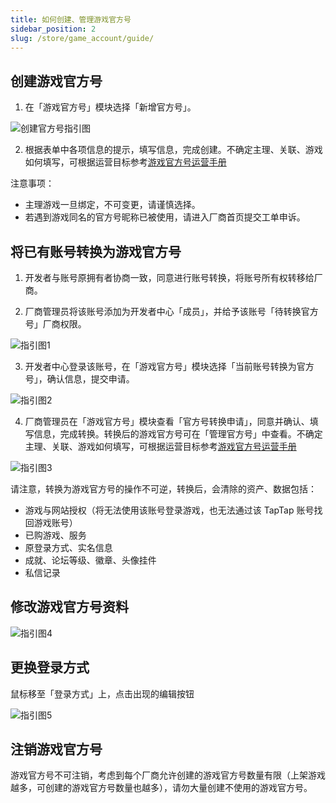 ```yaml
---
title: 如何创建、管理游戏官方号
sidebar_position: 2
slug: /store/game_account/guide/
---
```


<head>
  <meta name="robots" content="noindex" />
</head>

## 创建游戏官方号

1. 在「游戏官方号」模块选择「新增官方号」。

![创建官方号指引图](https://capacity-files.lcfile.com/48JWXYil0jcQD9SRcq9NR1aHKlCA5t9M/%E5%88%9B%E5%BB%BA%E5%AE%98%E6%96%B9%E5%8F%B7%E6%8C%87%E5%BC%95%E5%9B%BE.png)

2. 根据表单中各项信息的提示，填写信息，完成创建。不确定主理、关联、游戏如何填写，可根据运营目标参考[游戏官方号运营手册](/store/game_account/operational_guidance/)

注意事项：

- 主理游戏一旦绑定，不可变更，请谨慎选择。
- 若遇到游戏同名的官方号昵称已被使用，请进入厂商首页提交工单申诉。

## 将已有账号转换为游戏官方号

1. 开发者与账号原拥有者协商一致，同意进行账号转换，将账号所有权转移给厂商。

2. 厂商管理员将该账号添加为开发者中心「成员」，并给予该账号「待转换官方号」厂商权限。

![指引图1](https://capacity-files.lcfile.com/jMHO1iztvljxiTgIV01oNc7yM2Ur0j3Y/%E6%8C%87%E5%BC%95%E5%9B%BE1.png)

3. 开发者中心登录该账号，在「游戏官方号」模块选择「当前账号转换为官方号」，确认信息，提交申请。

![指引图2](https://capacity-files.lcfile.com/KCAbAgRwOyMIawc4b1OKVRlSGYYPfpzK/%E6%8C%87%E5%BC%95%E5%9B%BE2.png)

4. 厂商管理员在「游戏官方号」模块查看「官方号转换申请」，同意并确认、填写信息，完成转换。转换后的游戏官方号可在「管理官方号」中查看。不确定主理、关联、游戏如何填写，可根据运营目标参考[游戏官方号运营手册](https://developer.taptap.cn/docs/store/game_account/operational_guidance/)

![指引图3](https://capacity-files.lcfile.com/z3Krn8K5cg1vm9M1OxJAhjFWT92XHxs0/%E6%8C%87%E5%BC%95%E5%9B%BE3.png)

请注意，转换为游戏官方号的操作不可逆，转换后，会清除的资产、数据包括：

- 游戏与网站授权（将无法使用该账号登录游戏，也无法通过该 TapTap 账号找回游戏账号）
- 已购游戏、服务
- 原登录方式、实名信息
- 成就、论坛等级、徽章、头像挂件
- 私信记录

## 修改游戏官方号资料

![指引图4](https://capacity-files.lcfile.com/bMp55jncLUTXLMwGLIkRXD5aGAY26CbS/%E6%8C%87%E5%BC%95%E5%9B%BE4.png)

## 更换登录方式

鼠标移至「登录方式」上，点击出现的编辑按钮

![指引图5](https://capacity-files.lcfile.com/zOjrRi6lXq2kdxKctDCc4KU0oy2HQCyU/%E6%8C%87%E5%BC%95%E5%9B%BE5.png)

## 注销游戏官方号

游戏官方号不可注销，考虑到每个厂商允许创建的游戏官方号数量有限（上架游戏越多，可创建的游戏官方号数量也越多），请勿大量创建不使用的游戏官方号。